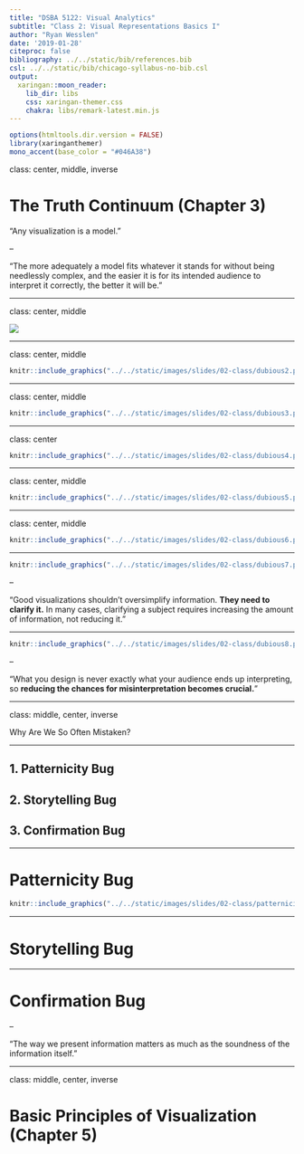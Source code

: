 ```yaml
---
title: "DSBA 5122: Visual Analytics"
subtitle: "Class 2: Visual Representations Basics I"  
author: "Ryan Wesslen"
date: '2019-01-28'
citeproc: false
bibliography: ../../static/bib/references.bib
csl: ../../static/bib/chicago-syllabus-no-bib.csl
output:
  xaringan::moon_reader:
    lib_dir: libs
    css: xaringan-themer.css
    chakra: libs/remark-latest.min.js
---
```


```r
options(htmltools.dir.version = FALSE)
library(xaringanthemer)
mono_accent(base_color = "#046A38")
```

class: center, middle, inverse

# The Truth Continuum (Chapter 3)

"Any visualization is a model."

--

"The more adequately a model fits whatever it stands for without being needlessly complex, and the easier it is for its intended audience to interpret it correctly, the better it will be."

---

class: center, middle

![](../../static/images/slides/02-class/dubious1.png)

---

class: center, middle

```r
knitr::include_graphics("../../static/images/slides/02-class/dubious2.png")
```

---

class: center, middle

```r
knitr::include_graphics("../../static/images/slides/02-class/dubious3.png")
```

---

class: center

```r
knitr::include_graphics("../../static/images/slides/02-class/dubious4.png")
```

---

class: center, middle

```r
knitr::include_graphics("../../static/images/slides/02-class/dubious5.png")
```

---

class: center, middle

```r
knitr::include_graphics("../../static/images/slides/02-class/dubious6.png")
```

---

```r
knitr::include_graphics("../../static/images/slides/02-class/dubious7.png")
```

--

"Good visualizations shouldn’t oversimplify information. **They need to clarify it.** In many cases, clarifying a subject requires increasing the amount of information, not reducing it."

---

```r
knitr::include_graphics("../../static/images/slides/02-class/dubious8.png")
```

--

"What you design is never exactly what your audience ends up interpreting, so **reducing the chances for misinterpretation becomes crucial.**"

---

class: middle, center, inverse

Why Are We So Often Mistaken?

---

## 1. Patternicity Bug

## 2. Storytelling Bug

## 3. Confirmation Bug

---

# Patternicity Bug

```r
knitr::include_graphics("../../static/images/slides/02-class/patternicity.png")
```

---

# Storytelling Bug

---

# Confirmation Bug

--

"The way we present information matters as much as the soundness of the information itself."

---

class: middle, center, inverse

# Basic Principles of Visualization (Chapter 5)
